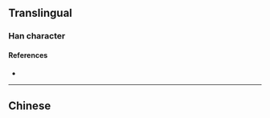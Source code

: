 {{also|齋}}
{{character info/new}}
==Translingual==
{{Han simplified forms|齋|斎|斋}}

===Han character===
{{Han char|rn=67|rad=文|as=06|sn=10|four=|canj=YKMBL|ids=⿱文而}}

====References====
* {{Han ref|kx=0477.050|dkj=13460|dj=0835.020|hdz=32170.070|uh=658B|ud=25995}}

----

==Chinese==
{{zh-see|齋}}